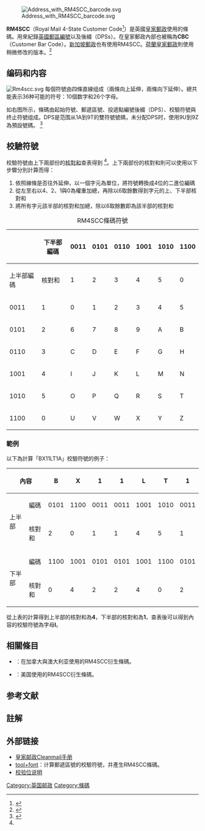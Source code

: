 
[[File:Address_with_RM4SCC_barcode.svg|right]]

'''RM4SCC'''（Royal Mail 4-State Customer Code<ref>{{Cite book|last=Hompel|first=Michael|last2=Büchter|first2=Hubert|last3=Franzke|first3=Ulrich|title=Identifikationssysteme und Automatisierung|date=2007|publisher=Springer-Verlag|isbn=9783540758815|page=80|url=https://books.google.co.uk/books?id=Hr4fBAAAQBAJ|language=de|access-date=2020-08-25|archive-date=2018-07-08|archive-url=https://web.archive.org/web/20180708104410/https://books.google.co.uk/books?id=Hr4fBAAAQBAJ|dead-url=no}}</ref>）是英國[[皇家郵政|皇家郵政]]使用的條碼。用來紀錄[[英國郵區編號|英國郵區編號]]以及{{tsl|en|Postcode Address File|投遞點編號}}後綴（DPSs）。在皇家郵政內部也被稱為'''CBC'''（Customer Bar Code）。[[新加坡郵政|新加坡郵政]]也有使用RM4SCC。[[PostNL|荷蘭皇家郵政]]則使用稍微修改的版本。{{NoteTag|皇家荷蘭郵政使用，KIX，代表Klantindex（Customer index，客户索引）；它与CBC的不同之处在于沒有使用开始符號、结束符号與校驗符號，並用字母X在地址下方分隔門牌號碼與投遞點編號。}}<ref>{{cite web|title=Handleiding KIX code|url=http://www.postnl.nl/zakelijk/Images/brochure_tnt_post_kix_code_tcm210-515189.pdf|date=May 2012|format=PDF|publisher=PostNL|language=nl|trans-title=KIX code manual|archive-url=https://web.archive.org/web/20140406211754/http://www.postnl.nl/zakelijk/Images/brochure_tnt_post_kix_code_tcm210-515189.pdf|archive-date=2014-04-06|accessdate=2020-08-25|dead-url=no}}</ref>

== 编码和内容 ==
[[File:Rm4scc.svg|right]]
每個符號由四條直線组成（兩條向上延伸，兩條向下延伸）。總共能表示36种可能的符号：10個数字和26个字母。 

如右图所示，條碼由起始符號、郵遞區號、投遞點編號後綴（DPS）、校驗符號與终止符號组成。DPS是范围从1A到9T的雙符號號碼，未分配DPS时，使用9U到9Z為預設號碼。 <ref name="RM Know How">{{Cite web|title=Know how: a user’s manual for Mailsort®, Walksort®, Presstream®, Cleanmail®, Presstream® Walksort®, Royal Mail International Bulk Mail™ and Automated Standard Tariff Large Letter®|url=http://www.royalmail.com/sites/default/files/docs/pdf/Know%20How%202006%20PIP%20vs%201.6a%20Accepted%20Changes.pdf|date=April 2007|publisher=Royal Mail|archiveurl=https://web.archive.org/web/20120120060743/http://www.royalmail.com/sites/default/files/docs/pdf/Know%20How%202006%20PIP%20vs%201.6a%20Accepted%20Changes.pdf|archivedate=2012-01-20|accessdate=2020-08-25|dead-url=no}}</ref> 

== 校驗符號 ==
校驗符號由上下兩部份的[[核對和|核對和]]查表得到 <ref name="RM Know How" />。上下兩部份的核對和則可以使用以下步驟分別計算而得{{NoteTag|起始與終止符號不參與計算。}}：

# 依照線條是否往外延伸，以一個字元為單位，將符號轉換成4位的二進位編碼
# 從左至右以4、2、1與0為權重加總，再除以6取餘數得到字元的上、下半部核對和
# 將所有字元該半部的核對和加總，除以6取餘數即為該半部的核對和

{| class="wikitable" style="text-align:center;"
|+ RM4SCC條碼符號 
!
!下半部編碼
! 0011 
! 0101 
! 0110 
! 1001 
! 1010 
! 1100 
|-
!上半部編碼
!核對和
! 1 
! 2 
! 3 
! 4 
! 5 
! 0 
|-
! 0011 
! 1 
| 0 
| 1 
| 2 
| 3 
| 4 
| 5 
|-
! 0101 
! 2 
| 6 
| 7 
| 8 
| 9 
| A 
| B 
|-
! 0110 
! 3 
| C 
| D 
| E 
| F 
| G 
| H 
|-
! 1001 
! 4 
| I 
| J 
| K 
| L 
| M 
| N 
|-
! 1010 
! 5 
| O 
| P 
| Q 
| R 
| S 
| T 
|-
! 1100 
! 0 
| U 
| V 
| W 
| X 
| Y 
| Z 
|}

=== 範例 ===
以下為計算「BX11LT1A」校驗符號的例子：
{| class="wikitable"  style="text-align:center;"
!colspan="2" |內容
|B
|X
|1
|1
|L
|T
|1
|A
|-
! rowspan="2" |上半部
!編碼
|0101
|1100
|0011
|0011
|1001
|1010
|0011
|0101
|-
!核對和
|2||0||1||1||4||5||1||2
|-
!rowspan="2" |下半部
!編碼
|1100
|1001
|0101
|0101
|1001
|1100
|0101
|1010
|-
!核對和
|0||4||2||2||4||0||2||5
|}
從上表的計算得到上半部的核對和為'''4'''，下半部的核對和為'''1'''，查表後可以得到內容的校驗符號為字母'''I'''。

== 相關條目 ==

* {{Tsl|en|PostBar}}：在加拿大與澳大利亚使用的RM4SCC衍生條碼。 
* {{Tsl|en|Intelligent Mail barcode|4=智慧郵件條碼}}：美国使用的RM4SCC衍生條碼。 

== 参考文献 ==
{{Reflist}}
== 註解 ==
<references group="註" />
== 外部链接 ==

* [ftp://ftp.royalmail.com/Downloads/public/ctf/rm/Cleanmail/Cleanmail_and_Cleanmail_Plus_brochure_05.pdf 皇家邮政Cleanmail手册]{{Dead link}} 
* [http://www.bluetang.co.uk/btwebsystems/utilities/postbarcode/Default.aspx tool+font]{{Wayback|url=http://www.bluetang.co.uk/btwebsystems/utilities/postbarcode/Default.aspx |date=20190916122757 }}：计算郵遞區號的校驗符號，并產生RM4SCC條碼。 
* [http://www.morovia.com/education/symbology/royalmail.asp 校验位说明]{{Wayback|url=http://www.morovia.com/education/symbology/royalmail.asp |date=20121028055756 }} 
{{條碼}}

[[Category:英国邮政|Category:英国邮政]]
[[Category:條碼|Category:條碼]]